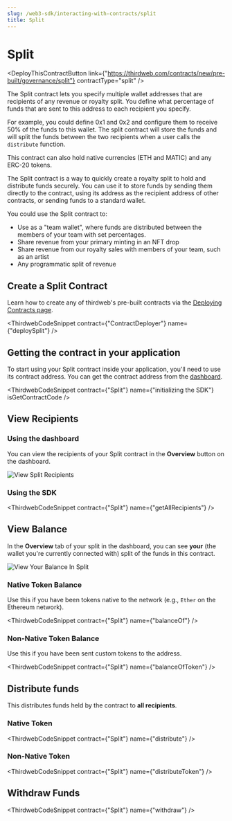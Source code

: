 ```yaml
---
slug: /web3-sdk/interacting-with-contracts/split
title: Split
---
```



# Split

<div className='deployContractBtnContainer' style={{marginTop:-70}}>

<DeployThisContractButton
  link={"https://thirdweb.com/contracts/new/pre-built/governance/split"}
  contractType="split"
/>

</div>

The Split contract lets you specify multiple wallet addresses that are recipients of any revenue or royalty split.
You define what percentage of funds that are sent to this address to each recipient you specify.

For example, you could define 0x1 and 0x2 and configure them to receive 50% of the funds to this wallet.
The split contract will store the funds and will split the funds between the two recipients when a user
calls the `distribute` function.

This contract can also hold native currencies (ETH and MATIC) and any ERC-20 tokens.

The Split contract is a way to quickly create a royalty split to hold and distribute funds securely.
You can use it to store funds by sending them directly to the contract,
using its address as the recipient address of other contracts,
or sending funds to a standard wallet.

You could use the Split contract to:

- Use as a "team wallet", where funds are distributed between the members of your team with set percentages.
- Share revenue from your primary minting in an NFT drop
- Share revenue from our royalty sales with members of your team, such as an artist
- Any programmatic split of revenue

## Create a Split Contract

Learn how to create any of thirdweb's pre-built contracts via the [Deploying Contracts page](/getting-started/deploying-contracts).

<ThirdwebCodeSnippet contract={"ContractDeployer"} name={"deploySplit"} />

## Getting the contract in your application

To start using your Split contract inside your application, you'll need to use its contract address. You can get the contract address from the [dashboard](https://thirdweb.com/dashboard).

<ThirdwebCodeSnippet
  contract={"Split"}
  name={"initializing the SDK"}
  isGetContractCode
/>

## View Recipients

### Using the dashboard

You can view the recipients of your Split contract in the **Overview** button on the dashboard.

![View Split Recipients](./assets/view-split-recipients.png)

### Using the SDK

<ThirdwebCodeSnippet contract={"Split"} name={"getAllRecipients"} />

## View Balance

In the **Overview** tab of your split in the dashboard, you can see **your** (the wallet you're currently connected with) split of the funds in this contract.

![View Your Balance In Split](./assets/split-balances.png)

### Native Token Balance

Use this if you have been tokens native to the network (e.g., `Ether` on the Ethereum network).

<ThirdwebCodeSnippet contract={"Split"} name={"balanceOf"} />

### Non-Native Token Balance

Use this if you have been sent custom tokens to the address.

<ThirdwebCodeSnippet contract={"Split"} name={"balanceOfToken"} />

## Distribute funds

This distributes funds held by the contract to **all recipients**.

### Native Token

<ThirdwebCodeSnippet contract={"Split"} name={"distribute"} />

### Non-Native Token

<ThirdwebCodeSnippet contract={"Split"} name={"distributeToken"} />

## Withdraw Funds

<ThirdwebCodeSnippet contract={"Split"} name={"withdraw"} />
